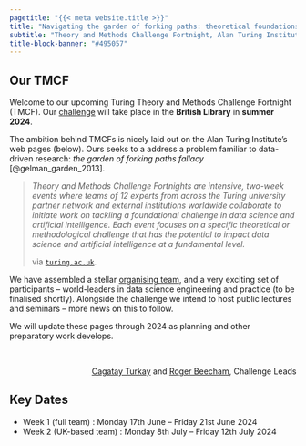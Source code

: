 ```yaml
---
pagetitle: "{{< meta website.title >}}"
title: "Navigating the garden of forking paths: theoretical foundations for interactive data analysis in data-driven science"
subtitle: "Theory and Methods Challenge Fortnight, Alan Turing Institute" 
title-block-banner: "#495057"
---
```


## Our TMCF

Welcome to our upcoming Turing Theory and Methods Challenge Fortnight (TMCF). Our [challenge](challenge/) will take place in the **British Library** in **summer 2024**.

The ambition behind TMCFs is nicely laid out on the Alan Turing Institute's web pages (below). Ours seeks to a address a problem familiar to data-driven research: *the garden of forking paths fallacy* [@gelman_garden_2013]. 

> *Theory and Methods Challenge Fortnights are intensive, two-week events where teams of 12 experts from across the Turing university partner network and external institutions worldwide collaborate to initiate work on tackling a foundational challenge in data science and artificial intelligence. Each event focuses on a specific theoretical or methodological challenge that has the potential to impact data science and artificial intelligence at a fundamental level.*
> 
> via [`turing.ac.uk`](https://www.turing.ac.uk/research/theory-and-method-challenge-fortnights).


We have assembled a stellar [organising team](organisers/), and a very exciting set of participants -- world-leaders in data science engineering and practice (to be finalised shortly).  Alongside the challenge we intend to host public lectures and seminars -- more news on this to follow.

We will update these pages through 2024 as planning and other preparatory work develops. 

<br>

<p align='right'>[Cagatay Turkay](https://warwick.ac.uk/fac/cross_fac/cim/people/cagatay-turkay/) and [Roger Beecham](https://www.roger-beecham.com/), Challenge Leads</p> 


## Key Dates

* Week 1 (full team) : Monday 17th June -- Friday 21st June 2024
* Week 2 (UK-based team) : Monday 8th July -- Friday 12th July 2024 

